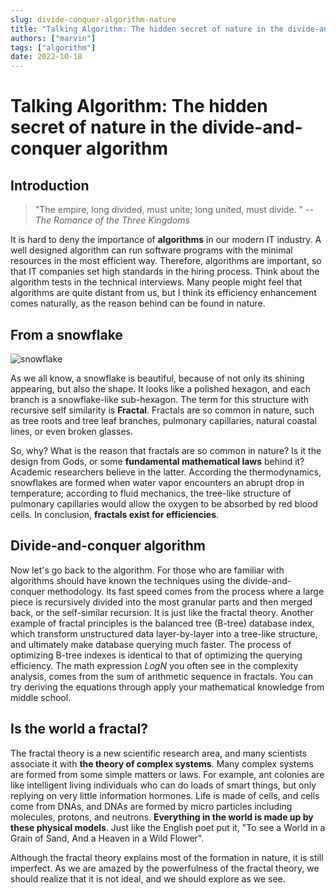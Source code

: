 ```yaml
---
slug: divide-conquer-algorithm-nature
title: "Talking Algorithm: The hidden secret of nature in the divide-and-conquer algorithm"
authors: ["marvin"]
tags: ["algorithm"]
date: 2022-10-18
---
```




# Talking Algorithm: The hidden secret of nature in the divide-and-conquer algorithm

## Introduction

> "The empire, long divided, must unite; long united, must divide. " -- *The Romance of the Three Kingdoms*

It is hard to deny the importance of **algorithms** in our modern IT industry. A well designed algorithm can run software programs with the minimal resources in the most efficient way. Therefore, algorithms are important, so that IT companies set high standards in the hiring process. Think about the algorithm tests in the technical interviews. Many people might feel that algorithms are quite distant from us, but I think its efficiency enhancement comes naturally, as the reason behind can be found in nature.

## From a snowflake

![snowflake](https://codao.crawlab.cn/images/2022-10-18-032607.jpg)

As we all know, a snowflake is beautiful, because of not only its shining appearing, but also the shape. It looks like a polished hexagon, and each branch is a snowflake-like sub-hexagon. The term for this structure with recursive self similarity is **Fractal**. Fractals are so common in nature, such as tree roots and tree leaf branches, pulmonary capillaries, natural coastal lines, or even broken glasses. 

So, why? What is the reason that fractals are so common in nature? Is it the design from Gods, or some **fundamental mathematical laws** behind it? Academic researchers believe in the latter. According the thermodynamics, snowflakes are formed when water vapor encounters an abrupt drop in temperature; according to fluid mechanics, the tree-like structure of pulmonary capillaries would allow the oxygen to be absorbed by red blood cells. In conclusion, **fractals exist for efficiencies**.

## Divide-and-conquer algorithm

Now let's go back to the algorithm. For those who are familiar with algorithms should have known the techniques using the divide-and-conquer methodology. Its fast speed comes from the process where a large piece is recursively divided into the most granular parts and then merged back, or the self-similar recursion. It is just like the fractal theory. Another example of fractal principles is the balanced tree (B-tree) database index, which transform unstructured data layer-by-layer into a tree-like structure, and ultimately make database querying much faster. The process of optimizing B-tree indexes is identical to that of optimizing the querying efficiency. The math expression *LogN* you often see in the complexity analysis, comes from the sum of arithmetic sequence in fractals. You can try deriving the equations through apply your mathematical knowledge from middle school.

## Is the world a fractal?

The fractal theory is a new scientific research area, and many scientists associate it with **the theory of complex systems**. Many complex systems are formed from some simple matters or laws. For example, ant colonies are like intelligent living individuals who can do loads of smart things, but only replying on very little information hormones. Life is made of cells, and cells come from DNAs, and DNAs are formed by micro particles including molecules, protons, and neutrons. **Everything in the world is made up by these physical models**. Just like the English poet put it, "To see a World in a Grain of Sand, And a Heaven in a Wild Flower". 

Although the fractal theory explains most of the formation in nature, it is still imperfect. As we are amazed by the powerfulness of the fractal theory, we should realize that it is not ideal, and we should explore as we see. 
